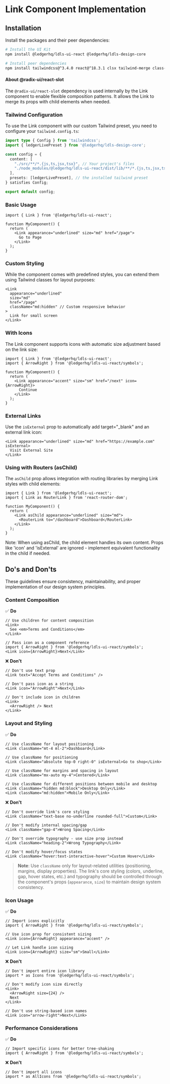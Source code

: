 
<Meta title="Action/Link/Implementation" />

# Link Component Implementation

## Installation

Install the packages and their peer dependencies:

```bash
# Install the UI Kit
npm install @ledgerhq/ldls-ui-react @ledgerhq/ldls-design-core

# Install peer dependencies
npm install tailwindcss@^3.4.0 react@^18.3.1 clsx tailwind-merge class-variance-authority @radix-ui/react-slot
```

#### **About @radix-ui/react-slot**

The `@radix-ui/react-slot` dependency is used internally by the Link component
to enable flexible composition patterns. It allows the Link to merge its props with child
elements when needed.

### Tailwind Configuration

To use the Link component with our custom Tailwind preset, you need to configure your `tailwind.config.ts`:

```typescript
import type { Config } from 'tailwindcss';
import { ledgerLivePreset } from '@ledgerhq/ldls-design-core';

const config = {
  content: [
    "./src/**/*.{js,ts,jsx,tsx}", // Your project's files
    "./node_modules/@ledgerhq/ldls-ui-react/dist/lib/**/*.{js,ts,jsx,tsx}" // Ledger UI Kit components
  ],
  presets: [ledgerLivePreset], // the installed tailwind preset
} satisfies Config;

export default config;
```

### Basic Usage

```tsx
import { Link } from '@ledgerhq/ldls-ui-react';

function MyComponent() {
  return (
    <Link appearance="underlined" size="md" href="/page">
      Go to Page
    </Link>
  );
}
```

### Custom Styling

While the component comes with predefined styles, you can extend them using Tailwind classes for layout purposes:

```tsx
<Link
  appearance="underlined"
  size="md"
  href="/page"
  className="md:hidden" // Custom responsive behavior
>
  Link for small screen
</Link>
```

### With Icons

The Link component supports icons with automatic size adjustment based on the link size:

```tsx
import { Link } from '@ledgerhq/ldls-ui-react';
import { ArrowRight } from '@ledgerhq/ldls-ui-react/symbols';

function MyComponent() {
  return (
    <Link appearance="accent" size="sm" href="/next" icon={ArrowRight}>
      Continue
    </Link>
  );
}
```

### External Links

Use the `isExternal` prop to automatically add target="\_blank" and an external link icon:

```tsx
<Link appearance="underlined" size="md" href="https://example.com" isExternal>
  Visit External Site
</Link>
```

### Using with Routers (asChild)

The `asChild` prop allows integration with routing libraries by merging Link styles with child elements:

```tsx
import { Link } from '@ledgerhq/ldls-ui-react';
import { Link as RouterLink } from 'react-router-dom';

function MyComponent() {
  return (
    <Link asChild appearance="underlined" size="md">
      <RouterLink to="/dashboard">Dashboard</RouterLink>
    </Link>
  );
}
```

Note: When using asChild, the child element handles its own content. Props like 'icon' and 'isExternal' are ignored - implement equivalent functionality in the child if needed.

## Do's and Don'ts

These guidelines ensure consistency, maintainability, and proper implementation of our design system principles.

### Content Composition

✅ **Do**

```tsx
// Use children for content composition
<Link>
  See <em>Terms and Conditions</em>
</Link>

// Pass icon as a component reference
import { ArrowRight } from '@ledgerhq/ldls-ui-react/symbols';
<Link icon={ArrowRight}>Next</Link>
```

❌ **Don't**

```tsx
// Don't use text prop
<Link text="Accept Terms and Conditions" />

// Don't pass icon as a string
<Link icon="ArrowRight">Next</Link>

// Don't include icon in children
<Link>
  <ArrowRight /> Next
</Link>
```

### Layout and Styling

✅ **Do**

```tsx
// Use className for layout positioning
<Link className="mt-4 ml-2">Dashboard</Link>

// Use className for positioning
<Link className="absolute top-0 right-0" isExternal>Go to shop</Link>

// Use className for margins and spacing in layout
<Link className="mx-auto my-4">Centered</Link>

// Use className for different positions between mobile and desktop
<Link className="hidden md:block">Desktop Only</Link>
<Link className="md:hidden">Mobile Only</Link>
```

❌ **Don't**

```tsx
// Don't override link's core styling
<Link className="text-base no-underline rounded-full">Custom</Link>

// Don't modify internal spacing/gap
<Link className="gap-4">Wrong Spacing</Link>

// Don't override typography - use size prop instead
<Link className="heading-2">Wrong Typography</Link>

// Don't modify hover/focus states
<Link className="hover:text-interactive-hover">Custom Hover</Link>
```

> **Note**: Use `className` only for layout-related utilities (positioning, margins, display properties). The link's core styling (colors, underline, gap, hover states, etc.) and typography should be controlled through the component's props (`appearance`, `size`) to maintain design system consistency.

### Icon Usage

✅ **Do**

```tsx
// Import icons explicitly
import { ArrowRight } from '@ledgerhq/ldls-ui-react/symbols';

// Use icon prop for consistent sizing
<Link icon={ArrowRight} appearance="accent" />

// Let Link handle icon sizing
<Link icon={ArrowRight} size="sm">Small</Link>
```

❌ **Don't**

```tsx
// Don't import entire icon library
import * as Icons from '@ledgerhq/ldls-ui-react/symbols';

// Don't modify icon size directly
<Link>
  <ArrowRight size={24} />
  Next
</Link>

// Don't use string-based icon names
<Link icon="arrow-right">Next</Link>
```

### Performance Considerations

✅ **Do**

```tsx
// Import specific icons for better tree-shaking
import { ArrowRight } from '@ledgerhq/ldls-ui-react/symbols';
```

❌ **Don't**

```tsx
// Don't import all icons
import * as AllIcons from '@ledgerhq/ldls-ui-react/symbols';
```
